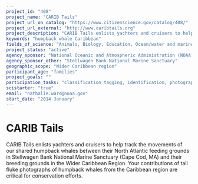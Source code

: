 ```yaml
---
project_id: "408"
project_name: "CARIB Tails"
project_url_on_catalog: "https://www.citizenscience.gov/catalog/408/"
project_url_external: "http://www.caribtails.org"
project_description: "CARIB Tails enlists yachters and cruisers to help track the movements of our shared humpback whales between their North Atlantic feeding grounds in Stellwagen Bank National Marine Sanctuary (Cape Cod, MA) and their breeding grounds in the Wider Caribbean Region.  Your contributions of tail fluke photographs of humpback whales from the Caribbean region are critical for conservation efforts."
keywords: "humpback whale Caribbean"
fields_of_science: "Animals, Biology, Education, Ocean/water and marine"
project_status: "active"
agency_sponsor: "National Oceanic and Atmospheric Administration (NOAA)"
agency_sponsor_other: "Stellwagen Bank National Marine Sanctuary"
geographic_scope: "Wider Caribbean region"
participant_age: "families"
project_goals: ""
participation_tasks: "classification_tagging, identification, photography"
scistarter: "true"
email: "nathalie.ward@noaa.gov"
start_date: "2014 January"
---
```


# CARIB Tails

CARIB Tails enlists yachters and cruisers to help track the movements of our shared humpback whales between their North Atlantic feeding grounds in Stellwagen Bank National Marine Sanctuary (Cape Cod, MA) and their breeding grounds in the Wider Caribbean Region.  Your contributions of tail fluke photographs of humpback whales from the Caribbean region are critical for conservation efforts.

